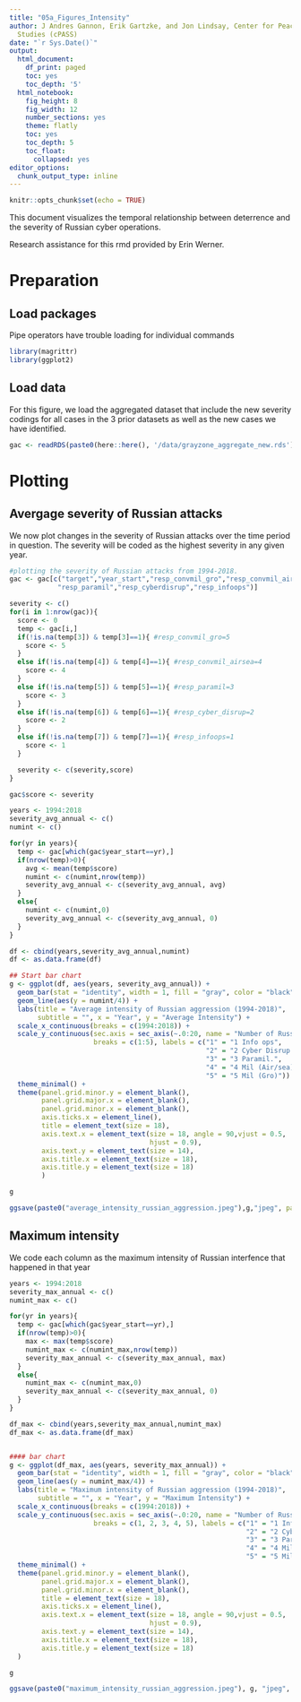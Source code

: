 ```yaml
---
title: "05a_Figures_Intensity"
author: J Andres Gannon, Erik Gartzke, and Jon Lindsay, Center for Peace and Security
  Studies (cPASS)
date: "`r Sys.Date()`"
output:
  html_document:
    df_print: paged
    toc: yes
    toc_depth: '5'
  html_notebook:
    fig_height: 8
    fig_width: 12
    number_sections: yes
    theme: flatly
    toc: yes
    toc_depth: 5
    toc_float:
      collapsed: yes
editor_options:
  chunk_output_type: inline
---
```


```r
knitr::opts_chunk$set(echo = TRUE)
```

This document visualizes the temporal relationship between deterrence and the severity of Russian cyber operations.

Research assistance for this rmd provided by Erin Werner.

# Preparation
## Load packages
Pipe operators have trouble loading for individual commands
```r
library(magrittr)
library(ggplot2)
```

## Load data
For this figure, we load the aggregated dataset that include the new severity codings for all cases in the 3 prior datasets as well as the new cases we have identified.
```r
gac <- readRDS(paste0(here::here(), '/data/grayzone_aggregate_new.rds'))
```

# Plotting
## Avergage severity of Russian attacks
We now plot changes in the severity of Russian attacks over the time period in question. The severity will be coded as the highest severity in any given year.
```r
#plotting the severity of Russian attacks from 1994-2018.
gac <- gac[c("target","year_start","resp_convmil_gro","resp_convmil_airsea",
            "resp_paramil","resp_cyberdisrup","resp_infoops")]

severity <- c()
for(i in 1:nrow(gac)){
  score <- 0
  temp <- gac[i,]
  if(!is.na(temp[3]) & temp[3]==1){ #resp_convmil_gro=5
    score <- 5
  }
  else if(!is.na(temp[4]) & temp[4]==1){ #resp_convmil_airsea=4
    score <- 4
  }
  else if(!is.na(temp[5]) & temp[5]==1){ #resp_paramil=3
    score <- 3
  }
  else if(!is.na(temp[6]) & temp[6]==1){ #resp_cyber_disrup=2
    score <- 2
  }
  else if(!is.na(temp[7]) & temp[7]==1){ #resp_infoops=1
    score <- 1
  }

  severity <- c(severity,score)
}

gac$score <- severity

years <- 1994:2018
severity_avg_annual <- c()
numint <- c()

for(yr in years){
  temp <- gac[which(gac$year_start==yr),]
  if(nrow(temp)>0){
    avg <- mean(temp$score)
    numint <- c(numint,nrow(temp))
    severity_avg_annual <- c(severity_avg_annual, avg)
  }
  else{
    numint <- c(numint,0)
    severity_avg_annual <- c(severity_avg_annual, 0)
  }
}

df <- cbind(years,severity_avg_annual,numint)
df <- as.data.frame(df)

## Start bar chart
g <- ggplot(df, aes(years, severity_avg_annual)) +
  geom_bar(stat = "identity", width = 1, fill = "gray", color = "black") +
  geom_line(aes(y = numint/4)) +
  labs(title = "Average intensity of Russian aggression (1994-2018)",
       subtitle = "", x = "Year", y = "Average Intensity") +
  scale_x_continuous(breaks = c(1994:2018)) +
  scale_y_continuous(sec.axis = sec_axis(~.0:20, name = "Number of Russian Interventions"),
                     breaks = c(1:5), labels = c("1" = "1 Info ops",
                                                 "2" = "2 Cyber Disrup.",
                                                 "3" = "3 Paramil.",
                                                 "4" = "4 Mil (Air/sea)",
                                                 "5" = "5 Mil (Gro)")) +
  theme_minimal() +
  theme(panel.grid.minor.y = element_blank(),
        panel.grid.major.x = element_blank(),
        panel.grid.minor.x = element_blank(),
        axis.ticks.x = element_line(),
        title = element_text(size = 18),
        axis.text.x = element_text(size = 18, angle = 90,vjust = 0.5,
                                   hjust = 0.9),
        axis.text.y = element_text(size = 14),
        axis.title.x = element_text(size = 18),
        axis.title.y = element_text(size = 18)
        )

g

ggsave(paste0("average_intensity_russian_aggression.jpeg"),g,"jpeg", path = paste0(here::here(), '/paper/figures/'), limitsize = FALSE)
```

## Maximum intensity
We code each column as the maximum intensity of Russian interfence that happened in that year
```r
years <- 1994:2018
severity_max_annual <- c()
numint_max <- c()

for(yr in years){
  temp <- gac[which(gac$year_start==yr),]
  if(nrow(temp)>0){
    max <- max(temp$score)
    numint_max <- c(numint_max,nrow(temp))
    severity_max_annual <- c(severity_max_annual, max)
  }
  else{
    numint_max <- c(numint_max,0)
    severity_max_annual <- c(severity_max_annual, 0)
  }
}

df_max <- cbind(years,severity_max_annual,numint_max)
df_max <- as.data.frame(df_max)


#### bar chart
g <- ggplot(df_max, aes(years, severity_max_annual)) +
  geom_bar(stat = "identity", width = 1, fill = "gray", color = "black") +
  geom_line(aes(y = numint_max/4)) +
  labs(title = "Maximum intensity of Russian aggression (1994-2018)",
       subtitle = "", x = "Year", y = "Maximum Intensity") +
  scale_x_continuous(breaks = c(1994:2018)) +
  scale_y_continuous(sec.axis = sec_axis(~.0:20, name = "Number of Russian Interventions"),
                     breaks = c(1, 2, 3, 4, 5), labels = c("1" = "1 Info ops",
                                                           "2" = "2 Cyber Disrup.",
                                                           "3" = "3 Paramil.",
                                                           "4" = "4 Mil (Air/sea)",
                                                           "5" = "5 Mil (Gro)")) +
  theme_minimal() +
  theme(panel.grid.minor.y = element_blank(),
        panel.grid.major.x = element_blank(),
        panel.grid.minor.x = element_blank(),
        title = element_text(size = 18),
        axis.ticks.x = element_line(),
        axis.text.x = element_text(size = 18, angle = 90,vjust = 0.5,
                                   hjust = 0.9),
        axis.text.y = element_text(size = 14),
        axis.title.x = element_text(size = 18),
        axis.title.y = element_text(size = 18)
  )

g

ggsave(paste0("maximum_intensity_russian_aggression.jpeg"), g, "jpeg", path = paste0(here::here(), '/paper/figures/'), limitsize = FALSE)
```
